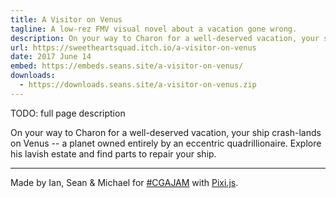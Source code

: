 ```yaml
---
title: A Visitor on Venus
tagline: A low-rez FMV visual novel about a vacation gone wrong.
description: On your way to Charon for a well-deserved vacation, your ship crash-lands on Venus -- a planet owned entirely by an eccentric quadrillionaire. Explore his lavish estate and find parts to repair your ship.
url: https://sweetheartsquad.itch.io/a-visitor-on-venus
date: 2017 June 14
embed: https://embeds.seans.site/a-visitor-on-venus/
downloads:
  - https://downloads.seans.site/a-visitor-on-venus.zip
---
```


TODO: full page description

On your way to Charon for a well-deserved vacation, your ship crash-lands on Venus -- a planet owned entirely by an eccentric quadrillionaire. Explore his lavish estate and find parts to repair your ship.

---

Made by Ian, Sean & Michael for [#CGAJAM](https://itch.io/jam/cga-jam) with [Pixi.js](http://www.pixijs.com/).
